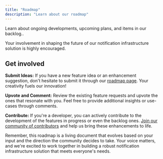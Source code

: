 ```yaml
---
title: "Roadmap"
description: "Learn about our roadmap"
---
```


<Card title="Novu's Roadmap" icon="map" href="https://roadmap.novu.co/roadmap">
  Learn about ongoing developments, upcoming plans, and items in our backlog..
</Card>


Your involvement in shaping the future of our notification infrastructure solution is highly encouraged. 

## Get involved

**Submit Ideas:** If you have a new feature idea or an enhancement suggestion, don't hesitate to submit it through our [roadmap page](https://roadmap.novu.co/roadmap). Your creativity fuels our innovation!

**Upvote and Comment:** Review the existing feature requests and upvote the ones that resonate with you. Feel free to provide additional insights or use-cases through comments.

**Contribute:** If you're a developer, you can actively contribute to the development of the features in progress or even the backlog ones. [Join our community of contributors](https://discord.gg/novu) and help us bring these enhancements to life. 

<Tip>Remember, this roadmap is a living document that evolves based on your input and the direction the community decides to take. Your voice matters, and we're excited to work together in building a robust notification infrastructure solution that meets everyone's needs.</Tip>